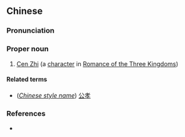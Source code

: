 ==Chinese==
{{zh-forms}}

===Pronunciation===
{{zh-pron
|m=Cén Zhì
|cat=pn
}}

===Proper noun===
{{zh-proper noun}}

# [[w:Cen Zhi|Cen Zhi]] (a [[character]] in [[w:Romance of the Three Kingdoms|Romance of the Three Kingdoms]])

====Related terms====
* (''[[w:Chinese style name|Chinese style name]]'') [[公孝]]

===References===
* {{cite-book
|last=Luo
|first=Guanzhong
|authorlink=w:Luo Guanzhong
|coauthors=
|year=
|title=[[s:Romance of the Three Kingdoms/Chapter 6#21|Romance of the Three Kingdoms/Chapter 6]]
|publisher=
|location=
}}